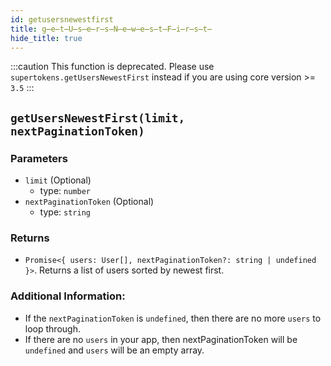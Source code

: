 ```yaml
---
id: getusersnewestfirst
title: g̶e̶t̶U̶s̶e̶r̶s̶N̶e̶w̶e̶s̶t̶F̶i̶r̶s̶t̶
hide_title: true
---
```


:::caution
This function is deprecated. Please use `supertokens.getUsersNewestFirst` instead if you are using core version >= `3.5`
:::

## `getUsersNewestFirst(limit, nextPaginationToken)`

### Parameters
- `limit` (Optional)
  - type: `number`
- `nextPaginationToken` (Optional)
  - type: `string`


### Returns
- `Promise<{ users: User[], nextPaginationToken?: string | undefined }>`. Returns a list of users sorted by newest first.


### Additional Information:
- If the `nextPaginationToken` is `undefined`, then there are no more `users` to loop through.
- If there are no `users` in your app, then nextPaginationToken will be `undefined` and `users` will be an empty array.